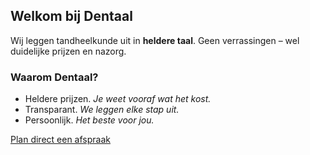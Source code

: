 ## Welkom bij Dentaal
Wij leggen tandheelkunde uit in **heldere taal**. Geen verrassingen – wel duidelijke prijzen en nazorg.

### Waarom Dentaal?
- Heldere prijzen. _Je weet vooraf wat het kost._
- Transparant. _We leggen elke stap uit._
- Persoonlijk. _Het beste voor jou._

[Plan direct een afspraak](/afspraak-maken)
